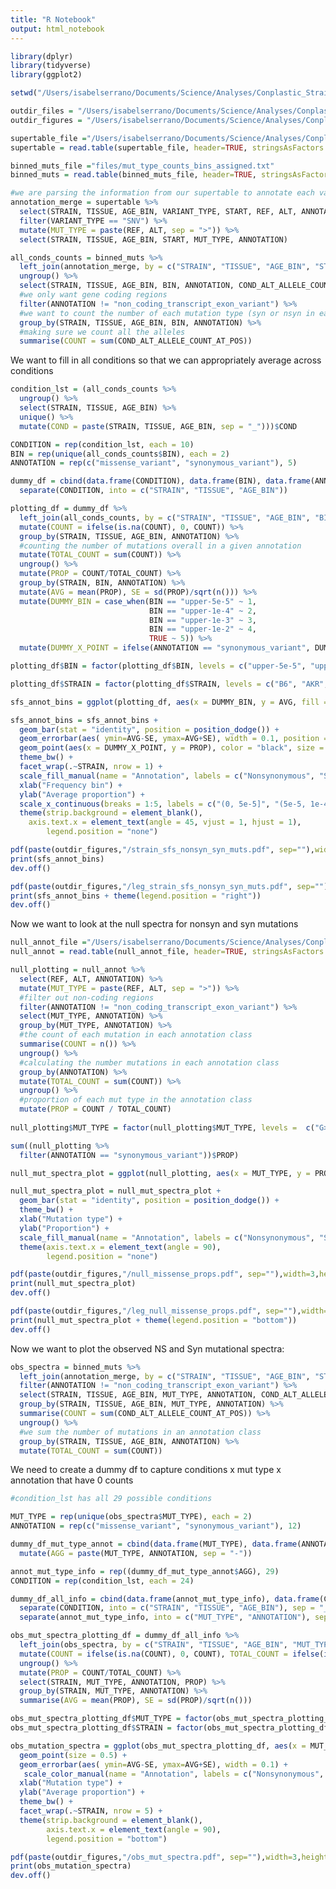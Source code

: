 ```yaml
---
title: "R Notebook"
output: html_notebook
---
```


```r
library(dplyr)
library(tidyverse)
library(ggplot2)
```

```r
setwd("/Users/isabelserrano/Documents/Science/Analyses/Conplastic_Strains/files_and_analyses/genomewide_selection_scan/hnhs_per_freq_bin/")

outdir_files = "/Users/isabelserrano/Documents/Science/Analyses/Conplastic_Strains/files_and_analyses/genomewide_selection_scan/hnhs_per_freq_bin/files/"
outdir_figures = "/Users/isabelserrano/Documents/Science/Analyses/Conplastic_Strains/files_and_analyses/genomewide_selection_scan/hnhs_per_freq_bin/figures/"

supertable_file ="/Users/isabelserrano/Documents/Science/Analyses/Conplastic_Strains/files_and_analyses/input_files/supertable.txt"
supertable = read.table(supertable_file, header=TRUE, stringsAsFactors = FALSE)

binned_muts_file ="files/mut_type_counts_bins_assigned.txt"
binned_muts = read.table(binned_muts_file, header=TRUE, stringsAsFactors = FALSE)
```

```r
#we are parsing the information from our supertable to annotate each variant that has already been designated a bin label 
annotation_merge = supertable %>% 
  select(STRAIN, TISSUE, AGE_BIN, VARIANT_TYPE, START, REF, ALT, ANNOTATION) %>%
  filter(VARIANT_TYPE == "SNV") %>%
  mutate(MUT_TYPE = paste(REF, ALT, sep = ">")) %>%
  select(STRAIN, TISSUE, AGE_BIN, START, MUT_TYPE, ANNOTATION)

```


```r

all_conds_counts = binned_muts %>%
  left_join(annotation_merge, by = c("STRAIN", "TISSUE", "AGE_BIN", "START", "MUT_TYPE")) %>%
  ungroup() %>% 
  select(STRAIN, TISSUE, AGE_BIN, BIN, ANNOTATION, COND_ALT_ALLELE_COUNT_AT_POS) %>%
  #we only want gene coding regions
  filter(ANNOTATION != "non_coding_transcript_exon_variant") %>%
  #we want to count the number of each mutation type (syn or nsyn in each bin)
  group_by(STRAIN, TISSUE, AGE_BIN, BIN, ANNOTATION) %>%
  #making sure we count all the alleles
  summarise(COUNT = sum(COND_ALT_ALLELE_COUNT_AT_POS))

```

We want to fill in all conditions so that we can appropriately average across conditions
```r
condition_lst = (all_conds_counts %>%
  ungroup() %>%
  select(STRAIN, TISSUE, AGE_BIN) %>%
  unique() %>%
  mutate(COND = paste(STRAIN, TISSUE, AGE_BIN, sep = "_")))$COND

CONDITION = rep(condition_lst, each = 10)
BIN = rep(unique(all_conds_counts$BIN), each = 2)
ANNOTATION = rep(c("missense_variant", "synonymous_variant"), 5)

dummy_df = cbind(data.frame(CONDITION), data.frame(BIN), data.frame(ANNOTATION)) %>%
  separate(CONDITION, into = c("STRAIN", "TISSUE", "AGE_BIN"))

```


```r
plotting_df = dummy_df %>%
  left_join(all_conds_counts, by = c("STRAIN", "TISSUE", "AGE_BIN", "BIN", "ANNOTATION")) %>%
  mutate(COUNT = ifelse(is.na(COUNT), 0, COUNT)) %>%
  group_by(STRAIN, TISSUE, AGE_BIN, ANNOTATION) %>%
  #counting the number of mutations overall in a given annotation
  mutate(TOTAL_COUNT = sum(COUNT)) %>%
  ungroup() %>%
  mutate(PROP = COUNT/TOTAL_COUNT) %>%
  group_by(STRAIN, BIN, ANNOTATION) %>%
  mutate(AVG = mean(PROP), SE = sd(PROP)/sqrt(n())) %>%
  mutate(DUMMY_BIN = case_when(BIN == "upper-5e-5" ~ 1,
                               BIN == "upper-1e-4" ~ 2,
                               BIN == "upper-1e-3" ~ 3,
                               BIN == "upper-1e-2" ~ 4,
                               TRUE ~ 5)) %>%
  mutate(DUMMY_X_POINT = ifelse(ANNOTATION == "synonymous_variant", DUMMY_BIN + 0.23, DUMMY_BIN - 0.23))

plotting_df$BIN = factor(plotting_df$BIN, levels = c("upper-5e-5", "upper-1e-4", "upper-1e-3", "upper-1e-2", "upper-1"))

plotting_df$STRAIN = factor(plotting_df$STRAIN, levels = c("B6", "AKR", "ALR", "FVB", "NZB"))


```


```r

sfs_annot_bins = ggplot(plotting_df, aes(x = DUMMY_BIN, y = AVG, fill = ANNOTATION))

sfs_annot_bins = sfs_annot_bins + 
  geom_bar(stat = "identity", position = position_dodge()) + 
  geom_errorbar(aes( ymin=AVG-SE, ymax=AVG+SE), width = 0.1, position = position_dodge(0.9)) +
  geom_point(aes(x = DUMMY_X_POINT, y = PROP), color = "black", size = 0.7) + 
  theme_bw() + 
  facet_wrap(.~STRAIN, nrow = 1) + 
  scale_fill_manual(name = "Annotation", labels = c("Nonsynonymous", "Synonymous"), values = c("#9e6374", "#efbc82")) + 
  xlab("Frequency bin") + 
  ylab("Average proportion") + 
  scale_x_continuous(breaks = 1:5, labels = c("(0, 5e-5]", "(5e-5, 1e-4]", "(1e-4, 1e-3]", "(1e-3, 1e-2]", "(1e-2, 1]")) + 
  theme(strip.background = element_blank(), 
    axis.text.x = element_text(angle = 45, vjust = 1, hjust = 1), 
        legend.position = "none")

pdf(paste(outdir_figures,"/strain_sfs_nonsyn_syn_muts.pdf", sep=""),width=9,height=3)
print(sfs_annot_bins)
dev.off()

pdf(paste(outdir_figures,"/leg_strain_sfs_nonsyn_syn_muts.pdf", sep=""),width=6,height=3)
print(sfs_annot_bins + theme(legend.position = "right"))
dev.off()

```

Now we want to look at the null spectra for nonsyn and syn mutations 

```r

null_annot_file ="/Users/isabelserrano/Documents/Science/Analyses/Conplastic_Strains/files_and_analyses/genomewide_selection_scan/annotating_variants/output/annotated_all_possible_variants.txt"
null_annot = read.table(null_annot_file, header=TRUE, stringsAsFactors = FALSE)


```


```r

null_plotting = null_annot %>% 
  select(REF, ALT, ANNOTATION) %>%
  mutate(MUT_TYPE = paste(REF, ALT, sep = ">")) %>%
  #filter out non-coding regions
  filter(ANNOTATION != "non_coding_transcript_exon_variant") %>%
  select(MUT_TYPE, ANNOTATION) %>%
  group_by(MUT_TYPE, ANNOTATION) %>% 
  #the count of each mutation in each annotation class 
  summarise(COUNT = n()) %>%
  ungroup() %>%
  #calculating the number mutations in each annotation class
  group_by(ANNOTATION) %>%
  mutate(TOTAL_COUNT = sum(COUNT)) %>%
  ungroup() %>%
  #proportion of each mut type in the annotation class
  mutate(PROP = COUNT / TOTAL_COUNT) 
  
null_plotting$MUT_TYPE = factor(null_plotting$MUT_TYPE, levels =  c("G>A" ,"C>T", "G>T" , "C>A", "T>C", "A>G", "G>C", "C>G", "T>A" , "A>T","T>G", "A>C"))

```

```r
sum((null_plotting %>%
  filter(ANNOTATION == "synonymous_variant"))$PROP)

```

```r

null_mut_spectra_plot = ggplot(null_plotting, aes(x = MUT_TYPE, y = PROP, fill = ANNOTATION))

null_mut_spectra_plot = null_mut_spectra_plot + 
  geom_bar(stat = "identity", position = position_dodge()) +
  theme_bw() +
  xlab("Mutation type") + 
  ylab("Proportion") +
  scale_fill_manual(name = "Annotation", labels = c("Nonsynonymous", "Synonymous"), values = c("#9e6374", "#efbc82")) + 
  theme(axis.text.x = element_text(angle = 90),
        legend.position = "none")

pdf(paste(outdir_figures,"/null_missense_props.pdf", sep=""),width=3,height=2.5)
print(null_mut_spectra_plot)
dev.off()

pdf(paste(outdir_figures,"/leg_null_missense_props.pdf", sep=""),width=4,height=3)
print(null_mut_spectra_plot + theme(legend.position = "bottom"))
dev.off()


```

Now we want to plot the observed NS and Syn mutational spectra: 

```r

obs_spectra = binned_muts %>%
  left_join(annotation_merge, by = c("STRAIN", "TISSUE", "AGE_BIN", "START", "MUT_TYPE")) %>%
  filter(ANNOTATION != "non_coding_transcript_exon_variant") %>%
  select(STRAIN, TISSUE, AGE_BIN, MUT_TYPE, ANNOTATION, COND_ALT_ALLELE_COUNT_AT_POS) %>%
  group_by(STRAIN, TISSUE, AGE_BIN, MUT_TYPE, ANNOTATION) %>%
  summarise(COUNT = sum(COND_ALT_ALLELE_COUNT_AT_POS)) %>%
  ungroup() %>%
  #we sum the number of mutations in an annotation class
  group_by(STRAIN, TISSUE, AGE_BIN, ANNOTATION) %>%
  mutate(TOTAL_COUNT = sum(COUNT))

```

We need to create a dummy df to capture conditions x mut type x annotation that have 0 counts 

```r

#condition_lst has all 29 possible conditions 

MUT_TYPE = rep(unique(obs_spectra$MUT_TYPE), each = 2)
ANNOTATION = rep(c("missense_variant", "synonymous_variant"), 12)

dummy_df_mut_type_annot = cbind(data.frame(MUT_TYPE), data.frame(ANNOTATION)) %>%
  mutate(AGG = paste(MUT_TYPE, ANNOTATION, sep = "-"))

annot_mut_type_info = rep((dummy_df_mut_type_annot$AGG), 29)
CONDITION = rep(condition_lst, each = 24)

dummy_df_all_info = cbind(data.frame(annot_mut_type_info), data.frame(CONDITION)) %>%
  separate(CONDITION, into = c("STRAIN", "TISSUE", "AGE_BIN"), sep = "_") %>%
  separate(annot_mut_type_info, into = c("MUT_TYPE", "ANNOTATION"), sep = "-")

```

```r
obs_mut_spectra_plotting_df = dummy_df_all_info %>%
  left_join(obs_spectra, by = c("STRAIN", "TISSUE", "AGE_BIN", "MUT_TYPE", "ANNOTATION")) %>%
  mutate(COUNT = ifelse(is.na(COUNT), 0, COUNT), TOTAL_COUNT = ifelse(is.na(TOTAL_COUNT), 1, TOTAL_COUNT)) %>%
  ungroup() %>%
  mutate(PROP = COUNT/TOTAL_COUNT) %>%
  select(STRAIN, MUT_TYPE, ANNOTATION, PROP) %>%
  group_by(STRAIN, MUT_TYPE, ANNOTATION) %>%
  summarise(AVG = mean(PROP), SE = sd(PROP)/sqrt(n()))

obs_mut_spectra_plotting_df$MUT_TYPE = factor(obs_mut_spectra_plotting_df$MUT_TYPE, levels =  c("G>A" ,"C>T", "G>T" , "C>A", "T>C", "A>G", "G>C", "C>G", "T>A" , "A>T","T>G", "A>C"))
obs_mut_spectra_plotting_df$STRAIN = factor(obs_mut_spectra_plotting_df$STRAIN, levels = c("B6", "AKR", "ALR", "FVB", "NZB"))

```

```r

obs_mutation_spectra = ggplot(obs_mut_spectra_plotting_df, aes(x = MUT_TYPE, y = AVG, color = ANNOTATION)) + 
  geom_point(size = 0.5) + 
  geom_errorbar(aes( ymin=AVG-SE, ymax=AVG+SE), width = 0.1) + 
   scale_color_manual(name = "Annotation", labels = c("Nonsynonymous", "Synonymous"), values = c("#9e6374", "#efbc82")) + 
  xlab("Mutation type") + 
  ylab("Average proportion") + 
  theme_bw() + 
  facet_wrap(.~STRAIN, nrow = 5) +
  theme(strip.background = element_blank(),
        axis.text.x = element_text(angle = 90), 
        legend.position = "bottom")

pdf(paste(outdir_figures,"/obs_mut_spectra.pdf", sep=""),width=3,height=5.5)
print(obs_mutation_spectra)
dev.off()


```
